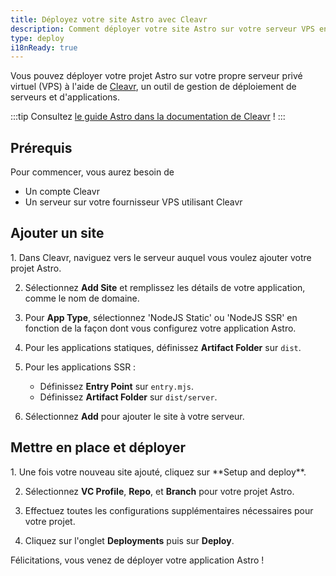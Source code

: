 ```yaml
---
title: Déployez votre site Astro avec Cleavr
description: Comment déployer votre site Astro sur votre serveur VPS en utilisant Cleavr.
type: deploy
i18nReady: true
---
```


Vous pouvez déployer votre projet Astro sur votre propre serveur privé virtuel (VPS) à l'aide de [Cleavr](https://cleavr.io/), un outil de gestion de déploiement de serveurs et d'applications.

:::tip
Consultez [le guide Astro dans la documentation de Cleavr](https://docs.cleavr.io/guides/astro) !
:::

## Prérequis

Pour commencer, vous aurez besoin de

- Un compte Cleavr
- Un serveur sur votre fournisseur VPS utilisant Cleavr

## Ajouter un site

<Steps>
1. Dans Cleavr, naviguez vers le serveur auquel vous voulez ajouter votre projet Astro.

2. Sélectionnez **Add Site** et remplissez les détails de votre application, comme le nom de domaine.

3. Pour **App Type**, sélectionnez 'NodeJS Static' ou 'NodeJS SSR' en fonction de la façon dont vous configurez votre application Astro.

4. Pour les applications statiques, définissez **Artifact Folder** sur `dist`.

5. Pour les applications SSR :
    - Définissez **Entry Point** sur `entry.mjs`.
    - Définissez **Artifact Folder** sur `dist/server`.

6. Sélectionnez **Add** pour ajouter le site à votre serveur.
</Steps>

## Mettre en place et déployer

<Steps>
1. Une fois votre nouveau site ajouté, cliquez sur **Setup and deploy**.

2. Sélectionnez **VC Profile**, **Repo**, et **Branch** pour votre projet Astro.

3. Effectuez toutes les configurations supplémentaires nécessaires pour votre projet.

4. Cliquez sur l'onglet **Deployments** puis sur **Deploy**.
</Steps>

Félicitations, vous venez de déployer votre application Astro !
